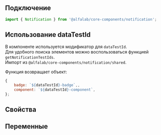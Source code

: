 
## Подключение

```jsx
import { Notification } from '@alfalab/core-components/notification';
```

## Использование dataTestId

В компоненте используется модификатор для `dataTestId`.\
Для удобного поиска элементов можно воспользоваться функцией `getNotificationTestIds`.\
Импорт из `@alfalab/core-components/notification/shared`.

Функция возвращает объект:

```jsx
{
    badge: `${dataTestId}-badge`,,
    component: `${dataTestId}-component`,
};
```

## Свойства

<ArgTypes of={Notification} />

## Переменные

<CssVars css={styles} />
